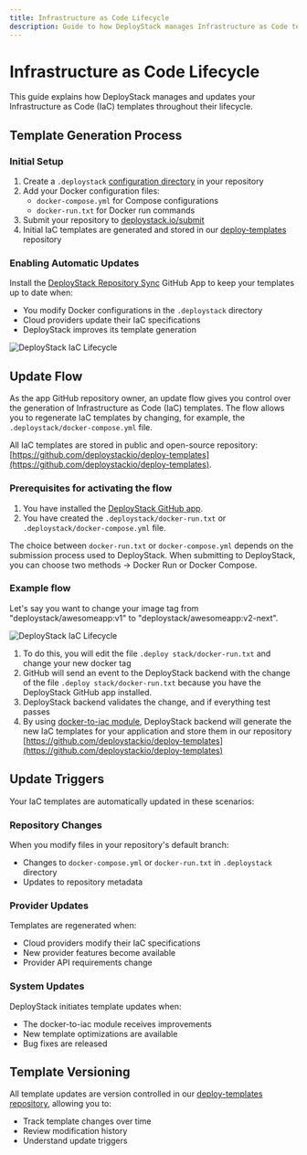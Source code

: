 ```yaml
---
title: Infrastructure as Code Lifecycle
description: Guide to how DeployStack manages Infrastructure as Code template updates, including automatic synchronization, update triggers, and version control.
---
```


# Infrastructure as Code Lifecycle

This guide explains how DeployStack manages and updates your Infrastructure as Code (IaC) templates throughout their lifecycle.

## Template Generation Process

### Initial Setup

1. Create a `.deploystack` [configuration directory](/docker-deployment/deploystack-configuration-directory) in your repository
2. Add your Docker configuration files:
   - `docker-compose.yml` for Compose configurations
   - `docker-run.txt` for Docker run commands
3. Submit your repository to [deploystack.io/submit](https://deploystack.io/submit)
4. Initial IaC templates are generated and stored in our [deploy-templates](https://github.com/deploystackio/deploy-templates) repository

### Enabling Automatic Updates

Install the [DeployStack Repository Sync](/docker-deployment/github-application) GitHub App to keep your templates up to date when:

- You modify Docker configurations in the `.deploystack` directory
- Cloud providers update their IaC specifications
- DeployStack improves its template generation

![DeployStack IaC Lifecycle](../assets/images/deploystack/iac-lifecycle.webp)

## Update Flow

As the app GitHub repository owner, an update flow gives you control over the generation of Infrastructure as Code (IaC) templates. The flow allows you to regenerate IaC templates by changing, for example, the `.deploystack/docker-compose.yml` file.

All IaC templates are stored in public and open-source repository: [https://github.com/deploystackio/deploy-templates](https://github.com/deploystackio/deploy-templates).

### Prerequisites for activating the flow

1. You have installed the [DeployStack GitHub app](/docker-deployment/github-application).
2. You have created the `.deploystack/docker-run.txt` or `.deploystack/docker-compose.yml` file.

The choice between `docker-run.txt` or `docker-compose.yml` depends on the submission process used to DeployStack. When submitting to DeployStack, you can choose two methods -> Docker Run or Docker Compose.

### Example flow

Let's say you want to change your image tag from "deploystack/awesomeapp:v1" to "deploystack/awesomeapp:v2-next".

![DeployStack IaC Lifecycle](../assets/images/deploystack/deploystack-iac-flow-via-github-app.webp)

1. To do this, you will edit the file `.deploy stack/docker-run.txt` and change your new docker tag
2. GitHub will send an event to the DeployStack backend with the change of the file `.deploy stack/docker-run.txt` because you have the DeployStack GitHub app installed.
3. DeployStack backend validates the change, and if everything test passes
4. By using [docker-to-iac module](https://github.com/deploystackio/docker-to-iac), DeployStack backend will generate the new IaC templates for your application and store them in our repository [https://github.com/deploystackio/deploy-templates](https://github.com/deploystackio/deploy-templates)

## Update Triggers

Your IaC templates are automatically updated in these scenarios:

### Repository Changes

When you modify files in your repository's default branch:

- Changes to `docker-compose.yml` or `docker-run.txt` in `.deploystack` directory
- Updates to repository metadata

### Provider Updates

Templates are regenerated when:

- Cloud providers modify their IaC specifications
- New provider features become available
- Provider API requirements change

### System Updates

DeployStack initiates template updates when:

- The docker-to-iac module receives improvements
- New template optimizations are available
- Bug fixes are released

## Template Versioning

All template updates are version controlled in our [deploy-templates repository](https://github.com/deploystackio/deploy-templates), allowing you to:

- Track template changes over time
- Review modification history
- Understand update triggers
